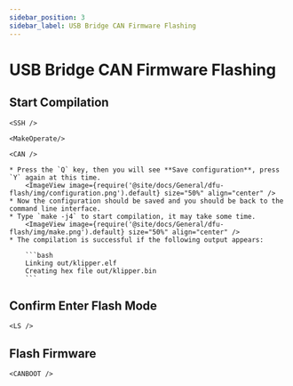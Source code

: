 ```yaml
---
sidebar_position: 3
sidebar_label: USB Bridge CAN Firmware Flashing
---
```





# USB Bridge CAN Firmware Flashing

## Start Compilation

    <SSH />

    <MakeOperate/>

    <CAN />

    * Press the `Q` key, then you will see **Save configuration**, press `Y` again at this time.
        <ImageView image={require('@site/docs/General/dfu-flash/img/configuration.png').default} size="50%" align="center" />
    * Now the configuration should be saved and you should be back to the command line interface.
    * Type `make -j4` to start compilation, it may take some time.
        <ImageView image={require('@site/docs/General/dfu-flash/img/make.png').default} size="50%" align="center" />
    * The compilation is successful if the following output appears:

        ```bash
        Linking out/klipper.elf
        Creating hex file out/klipper.bin
        ```


## Confirm Enter Flash Mode

    <LS />

## Flash Firmware
    
    <CANBOOT />